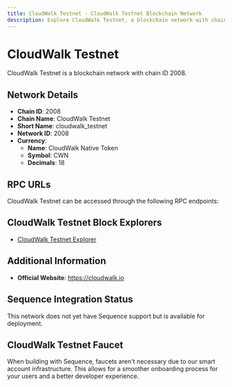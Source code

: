 ```yaml
--- 
title: CloudWalk Testnet - CloudWalk Testnet Blockchain Network
description: Explore CloudWalk Testnet, a blockchain network with chain ID 2008. Learn about its native currency, CloudWalk Native Token, and how to interact with the network.
---
```


# CloudWalk Testnet

CloudWalk Testnet is a blockchain network with chain ID 2008.

## Network Details

- **Chain ID**: 2008
- **Chain Name**: CloudWalk Testnet
- **Short Name**: cloudwalk_testnet
- **Network ID**: 2008
- **Currency**: 
  - **Name**: CloudWalk Native Token
  - **Symbol**: CWN
  - **Decimals**: 18

## RPC URLs

CloudWalk Testnet can be accessed through the following RPC endpoints:



## CloudWalk Testnet Block Explorers

- [CloudWalk Testnet Explorer](https://explorer.testnet.cloudwalk.io)

## Additional Information

- **Official Website**: https://cloudwalk.io

## Sequence Integration Status

This network does not yet have Sequence support but is available for deployment.

## CloudWalk Testnet Faucet

When building with Sequence, faucets aren't necessary due to our smart account infrastructure. This allows for a smoother onboarding process for your users and a better developer experience.

